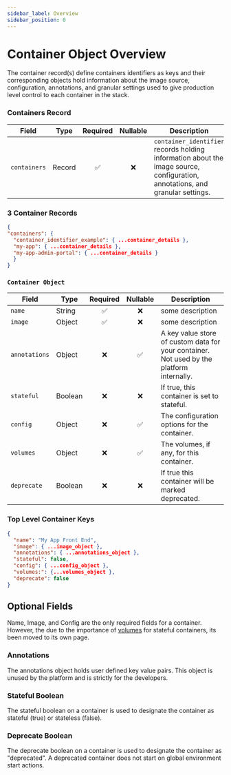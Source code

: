 ```yaml
---
sidebar_label: Overview
sidebar_position: 0
---
```

# Container Object Overview
The container record(s) define containers identifiers as keys and their corresponding objects hold information about the image source, configuration, annotations, and granular settings used to give production level control to each container in the stack.  


### Containers Record
| Field                  | Type                               | Required | Nullable | Description      |
|------------------------|------------------------------------|:--------:|:--------:|------------------|
| `containers`           | Record                             | ✅        | ❌        | `container_identifier` records holding information about the image source, configuration, annotations, and granular settings. |

### 3 Container Records
```json
{
"containers": {
  "container_identifier_example": { ...container_details },
  "my-app": { ...container_details },
  "my-app-admin-portal": { ...container_details }
  }
}
```

### `Container Object`

| Field         | Type                                 | Required | Nullable | Description      |
|---------------|--------------------------------------|:--------:|:--------:|------------------|
| `name`        | String                               | ✅        | ❌        | some description |
| `image`       | Object                               | ✅        | ❌        | some description |
| `annotations` | Object                               | ❌        | ✅        | A key value store of custom data for your container. Not used by the platform internally. |
| `stateful`    | Boolean                              | ❌        | ❌        | If true, this container is set to stateful. |
| `config`      | Object                               | ❌        | ✅        | The configuration options for the container. |
| `volumes`     | Object                               | ❌        | ✅        | The volumes, if any, for this container. |
| `deprecate`   | Boolean                              | ❌        | ❌        | If true this container will be marked deprecated. |

### Top Level Container Keys
```json
{
  "name": "My App Front End",
  "image": { ...image_object },
  "annotations": { ...annotations_object },
  "stateful": false,
  "config": { ...config_object },
  "volumes:": {...volumes_object },
  "deprecate": false
}
```

## Optional Fields
Name, Image, and Config are the only required fields for a container.  However, the due to the importance of [volumes]("") for stateful containers, its been moved to its own page.  


### Annotations
The annotations object holds user defined key value pairs.  This object is unused by the platform and is strictly for the developers.


### Stateful Boolean
The stateful boolean on a container is used to designate the container as stateful (true) or stateless (false).


### Deprecate Boolean
The deprecate boolean on a container is used to designate the container as "deprecated".  A deprecated container does not start on global environment start actions.
